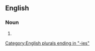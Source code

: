 ==English==

===Noun===
{{head|en|noun form}}

# {{plural of|treachery|lang=en}}

[[Category:English plurals ending in "-ies"]]